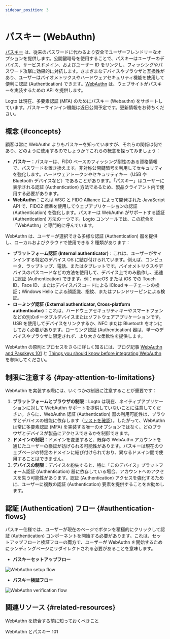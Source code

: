 ```yaml
---
sidebar_position: 3
---
```


# パスキー (WebAuthn)

[パスキー](https://auth.wiki/passkey) は、従来のパスワードに代わるより安全でユーザーフレンドリーなオプションを提供します。公開鍵暗号を使用することで、パスキーはユーザーのデバイス、サービスドメイン、およびユーザー ID をリンクし、フィッシングやパスワード攻撃に効果的に対抗します。さまざまなデバイスやブラウザと互換性があり、ユーザーはバイオメトリクスやハードウェアセキュリティ機能を使用して便利に認証 (Authentication) できます。[WebAuthn](https://auth.wiki/webauthn) は、ウェブサイトがパスキーを実装するための API を提供します。

Logto は現在、多要素認証 (MFA) のためにパスキー (Webauthn) をサポートしています。パスキーサインイン機能は近日公開予定です。更新情報をお待ちください。

## 概念 \{#concepts}

顧客は常に WebAuthn よりもパスキーを知っていますが、それらの関係は何であり、どのように使用するのでしょうか？これらの概念を探ってみましょう：

- **パスキー**：パスキーは、FIDO ベースのフィッシング耐性のある資格情報で、パスワードを置き換えます。非対称公開鍵暗号を利用してセキュリティを強化します。ハードウェアトークンやセキュリティキー（USB や Bluetooth デバイスなど）であることがあります。「パスキー」はユーザーに表示される認証 (Authentication) 方法であるため、製品クライアント内で使用する必要があります。
- **WebAuthn**：これは W3C と FIDO Alliance によって開発された JavaScript API で、FIDO2 標準を使用してウェブアプリケーションの認証 (Authentication) を強化します。パスキーは WebAuthn がサポートする認証 (Authentication) 方法の一つです。Logto コンソールでは、この統合を「WebAuthn」と専門的に呼んでいます。

WebAuthn は、ユーザーが選択できる多様な認証 (Authentication) 器を提供し、ローカルおよびクラウドで使用できる 2 種類があります：

- **プラットフォーム認証 (Internal authenticator)**：これは、ユーザーがサインインする特定のデバイス OS に結び付けられています。例えば、コンピュータ、ラップトップ、電話、またはタブレットです。バイオメトリクスやデバイスのパスコードなどの方法を使用して、デバイス上でのみ動作し、迅速に認証 (Authentication) できます。例：macOS または iOS での Touch ID、Face ID、またはデバイスパスコードによる iCloud キーチェーンの検証；Windows Hello による顔認識、指紋、またはフレンドリーピンによる検証。
- **ローミング認証 (External authenticator, Cross-platform authenticator)**：これは、ハードウェアセキュリティキーやスマートフォンなどの別のポータブルデバイスまたはソフトウェアアプリケーションです。USB を使用してデバイスをリンクするか、NFC または Bluetooth をオンにしておく必要があります。ローミング認証 (Authentication) 器は、単一のデバイスやブラウザに限定されず、より大きな柔軟性を提供します。

WebAuthn の原則とプロセスをさらに詳しく知るには、ブログ記事 [WebAuthn and Passkeys 101](https://blog.logto.io/web-authn-and-passkey-101/) と [Things you should know before integrating WebAuthn](https://blog.logto.io/webauthn-base-knowledge/) を参照してください。

## 制限に注意する \{#pay-attention-to-limitations}

WebAuthn を実装する際には、いくつかの制限に注意することが重要です：

1. **プラットフォームとブラウザの制限**：Logto は現在、ネイティブアプリケーションに対して WebAuthn サポートを提供していないことに注意してください。さらに、WebAuthn 認証 (Authentication) 器の利用可能性は、ブラウザとデバイスの機能に依存します（[リストを確認](https://caniuse.com/?search=webauthn)）。したがって、WebAuthn は常に多要素認証 (MFA) を実装する唯一のオプションではなく、どのブラウザとデバイスが製品にアクセスできるかを制御できます。
2. **ドメインの制限**：ドメインを変更すると、既存の WebAuthn アカウントを通じたユーザーの検証が妨げられる可能性があります。パスキーは現在のウェブページの特定のドメインに結び付けられており、異なるドメイン間で使用することはできません。
3. **デバイスの制限**：デバイスを紛失すると、特に「このデバイス」プラットフォーム認証 (Authentication) 器に依存している場合、アカウントへのアクセスを失う可能性があります。認証 (Authentication) アクセスを強化するために、ユーザーに複数の認証 (Authentication) 要素を提供することをお勧めします。

## 認証 (Authentication) フロー \{#authentication-flows}

パスキー仕様では、ユーザーが現在のページでボタンを積極的にクリックして認証 (Authentication) コンポーネントを開始する必要があります。これは、セットアップフローと検証フローの両方で、ユーザーが WebAuthn を開始するためにランディングページにリダイレクトされる必要があることを意味します。

- **パスキーセットアップフロー**

<img src="/img/assets/webauthn-setup-flow.png" alt="WebAuthn setup flow" />

- **パスキー検証フロー**

<img src="/img/assets/webauthn-verification-flow.png" alt="WebAuthn verification flow" />

## 関連リソース \{#related-resources}

<Url href="https://blog.logto.io/webauthn-base-knowledge">
  WebAuthn を統合する前に知っておくべきこと
</Url>

<Url href="https://blog.logto.io/web-authn-and-passkey-101">WebAuthn とパスキー 101</Url>
